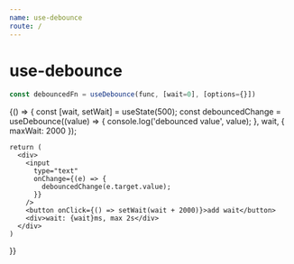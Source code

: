 ```yaml
---
name: use-debounce
route: /
---
```



# use-debounce

```js
const debouncedFn = useDebounce(func, [wait=0], [options={}])
```

<Playground>
  {() => {
    const [wait, setWait] = useState(500);
    const debouncedChange = useDebounce((value) => {
      console.log('debounced value', value);
    }, wait, { maxWait: 2000 });

    return (
      <div>
        <input
          type="text"
          onChange={(e) => {
            debouncedChange(e.target.value);
          }}
        />
        <button onClick={() => setWait(wait + 2000)}>add wait</button>
        <div>wait: {wait}ms, max 2s</div>
      </div>
    )
  }}
</Playground>